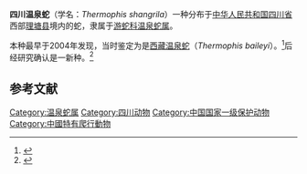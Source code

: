 {{speciesbox
| image = 
| status = EN
| status_system = IUCN3.1
| status_ref =<ref name=iucn>{{IUCN|authors=Guo, P. & Jiang, J|year=2014|id=192112|title=''Thermophis zhaoermii''|page =e.T192112A2041362|access-date=2021-04-06}}</ref>
| genus = Thermophis
| species = zhaoermii
| authority = Guo, Liu, Feng & He, 2008
| synonyms =
}}
'''四川温泉蛇'''（学名：''Thermophis shangrila''）一种分布于[[中华人民共和国|中华人民共和国]][[四川省|四川省]]西部[[理塘县|理塘县]]境内的蛇，隶属于[[游蛇科|游蛇科]][[温泉蛇属|温泉蛇属]]。

本种最早于2004年发现，当时鉴定为是[[西藏温泉蛇|西藏温泉蛇]]（''Thermophis baileyi''）。<ref>{{cite journal |author1=刘少英 |coauthors=赵尔宓 |title=西藏特有种温泉蛇在四川理塘县发现 |journal=《四川动物》 |date=2004 |volume=23 |issue=3 |pages=234-235 |url=https://www.ixueshu.com/document/1ac2992c2edbc0ac9bc5b4e1f9e8231a318947a18e7f9386.html |accessdate=2021-04-06}}</ref>后经研究确认是一新种。<ref>{{cite journal |author=郭鹏，刘少英，冯今朝，何苗 |title=温泉蛇属Thermophis一新种——四川温泉蛇|journal=《四川动物》 |date=2008|volume=27 |issue=3 |page=321 |url=https://www.ixueshu.com/document/c672b6fc6944f3b606b6174b64887525318947a18e7f9386.html|accessdate=2021-04-06}}</ref>

==参考文献==
{{reflist}}
{{Taxonbar}}
[[Category:温泉蛇属|Category:温泉蛇属]]
[[Category:四川动物|Category:四川动物]]
[[Category:中国国家一级保护动物|Category:中国国家一级保护动物]]
[[Category:中國特有爬行動物|Category:中國特有爬行動物]]